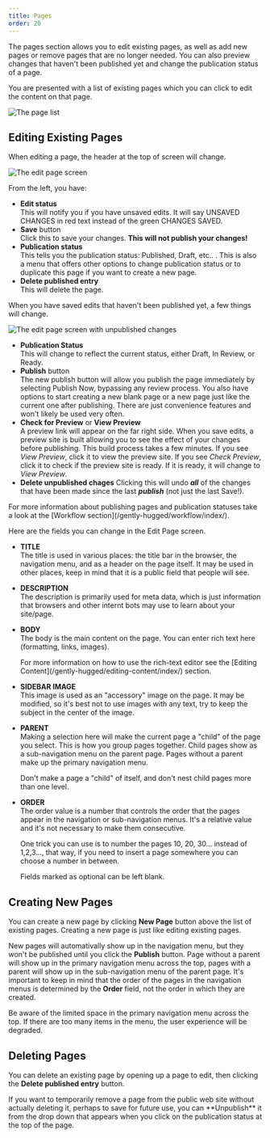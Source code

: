 ```yaml
---
title: Pages
order: 20
---
```

The pages section allows you to edit existing pages, as well as add new pages or remove pages that are no longer needed. You can also preview changes that haven't been published yet and change the publication status of a page.

You are presented with a list of existing pages which you can click to edit the content on that page. 

![The page list](/images/page-list.jpg)

## Editing Existing Pages

When editing a page, the header at the top of screen will change. 

![The edit page screen](/images/edit-page.jpg)

From the left, you have:

* **Edit status**\
    This will notify you if you have unsaved edits. It will say UNSAVED CHANGES in red text instead of the green CHANGES SAVED.
* **Save** button\
    Click this to save your changes. **This will not publish your changes!**
* **Publication status**\
    This tells you the publication status: Published, Draft, etc.. . This is also a menu that offers other options to change publication status or to duplicate this page if you want to create a new page.
* **Delete published entry**\
    This will delete the page.

When you have saved edits that haven't been published yet, a few things will change.

![The edit page screen with unpublished changes](/images/edit-page-draft.jpg)

* **Publication Status**\
    This will change to reflect the current status, either Draft, In Review, or Ready.
* **Publish** button\
    The new publish button will allow you publish the page immediately by selecting Publish Now, bypassing any review process. You also have options to start creating a new blank page or a new page just like the current one after publishing. There are just convenience features and won't likely be used very often.
* **Check for Preview** or **View Preview**\
    A preview link will appear on the far right side. When you save edits, a preview site is built allowing you to see the effect of your changes before publishing. This build process takes a few minutes. If you see _View Preview_, click it to view the preview site. If you see _Check Preview_, click it to check if the preview site is ready. If it is ready, it will change to _View Preview_.
* **Delete unpublished chages**
    Clicking this will undo _**all**_ of the changes that have been made since the last _**publish**_ (not just the last Save!). 

<Aside>
For more information about publishing pages and publication statuses take a look at the [Workflow section](/gently-hugged/workflow/index/).
</Aside>

Here are the fields you can change in the Edit Page screen.

* **TITLE**\
    The title is used in various places: the title bar in the browser, the navigation menu, and as a header on the page itself. It may be used in other places, keep in mind that it is a public field that people will see.
* **DESCRIPTION**\
    The description is primarily used for meta data, which is just information that browsers and other internt bots may use to learn about your site/page.
* **BODY**\
    The body is the main content on the page. You can enter rich text here (formatting, links, images).
    <Aside>
        For more information on how to use the rich-text editor see the [Editing Content](/gently-hugged/editing-content/index/) section.
    </Aside>
* **SIDEBAR IMAGE**\
    This image is used as an "accessory" image on the page. It may be modified, so it's best not to use images with any text, try to keep the subject in the center of the image.
* **PARENT**\
    Making a selection here will make the current page a "child" of the page you select. This is how you group pages together. Child pages show as a sub-navigation menu on the parent page. Pages without a parent make up the primary navigation menu. 
    <Aside type="warning">
        Don't make a page a "child" of itself, and don't nest child pages more than one level.
    </Aside>
* **ORDER**\
    The order value is a number that controls the order that the pages appear in the navigation or sub-navigation menus. It's a relative value and it's not necessary to make them consecutive.
    <Aside>
        One trick you can use is to number the pages 10, 20, 30... instead of 1,2,3..., that way, if you need to insert a page somewhere you can choose a number in between.
    </Aside>

    Fields marked as optional can be left blank.

## Creating New Pages

You can create a new page by clicking **New Page** button above the list of existing pages. Creating a new page is just like editing existing pages.

New pages will automativally show up in the navigation menu, but they won't be published until you click the **Publish** button. Page without a parent will show up in the primary navigation menu across the top, pages with a parent will show up in the sub-navigation menu of the parent page. It's important to keep in mind that the order of the pages in the navigation menus is determined by the **Order** field, not the order in which they are created.

<Aside>
    Be aware of the limited space in the primary navigation menu across the top. If there are too many items in the menu, the user experience will be degraded.
</Aside>

## Deleting Pages

You can delete an existing page by opening up a page to edit, then clicking the **Delete published entry** button.

<Aside>
    If you want to temporarily remove a page from the public web site without actually deleting it, perhaps to save for future use, you can **Unpublish** it from the drop down that appears when you click on the publication status at the top of the page.
 </Aside>